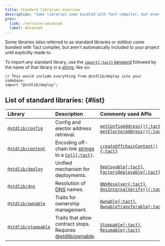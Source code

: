 ```yaml
---
title: Standard libraries overview
description: "Some libraries come bundled with Tact compiler, but aren't automatically included to your project until explicitly made to"
prev:
  link: /ref/core-advanced
  label: Advanced
---
```


Some libraries (also referred to as standard libraries or stdlibs) come bundled with Tact compiler, but aren't automatically included to your project until explicitly made to.

To import any standard library, use the [`import{:tact}` keyword](/book/import) followed by the name of that library in a [string][p], like so:

```tact
// This would include everything from @stdlib/deploy into your codebase:
import "@stdlib/deploy";
```

## List of standard libraries: {#list}

Library                  | Description                                                      | Commonly used APIs
:----------------------- | :--------------------------------------------------------------- | :-----------------
[`@stdlib/config`][1]    | Config and elector address retrieval.                            | [`getConfigAddress(){:tact}`][gca], [`getElectorAddress(){:tact}`][gea]
[`@stdlib/content`][2]   | Encoding off-chain link [strings][p] to a [`Cell{:tact}`][cell]. | [`createOffchainContent(){:tact}`][coff]
[`@stdlib/deploy`][3]    | Unified mechanism for deployments.                               | [`Deployable{:tact}`][dep], [`FactoryDeployable{:tact}`][fcd]
[`@stdlib/dns`][4]       | Resolution of [DNS][dns] names.                                  | [`DNSResolver{:tact}`][dnsr], [`dnsInternalVerify(){:tact}`][dnsi]
[`@stdlib/ownable`][5]   | Traits for ownership management.                                 | [`Ownable{:tact}`][own], [`OwnableTransferable{:tact}`][ownt]
[`@stdlib/stoppable`][6] | Traits that allow contract stops. Requires [@stdlib/ownable][5]. | [`Stoppable{:tact}`][stp], [`Resumable{:tact}`][res]

[1]: /ref/stdlib-config
[gca]: /ref/stdlib-config#getconfigaddress
[gea]: /ref/stdlib-config#getelectoraddress

[2]: /ref/stdlib-content
[coff]: /ref/stdlib-content#createoffchaincontent

[3]: /ref/stdlib-deploy
[dep]: /ref/stdlib-deploy#deployable
[fcd]: /ref/stdlib-deploy#factorydeployable

[4]: /ref/stdlib-dns
[dnsr]: /ref/stdlib-dns#dnsresolver
[dnsi]: /ref/stdlib-dns#dnsinternalverify

[5]: /ref/stdlib-ownable
[own]: /ref/stdlib-ownable#ownable
[ownt]: /ref/stdlib-ownable#ownabletransferable

[6]: /ref/stdlib-stoppable
[stp]: /ref/stdlib-stoppable#stoppable
[res]: /ref/stdlib-stoppable#resumable

[p]: /book/types#primitive-types
[cell]: /book/cells#cells
[dns]: https://docs.ton.org/participate/web3/dns
